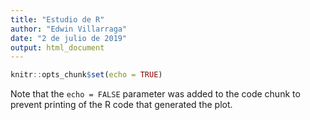 ```yaml
---
title: "Estudio de R"
author: "Edwin Villarraga"
date: "2 de julio de 2019"
output: html_document
---
```


```r
knitr::opts_chunk$set(echo = TRUE)
```





Note that the `echo = FALSE` parameter was added to the code chunk to prevent printing of the R code that generated the plot.
